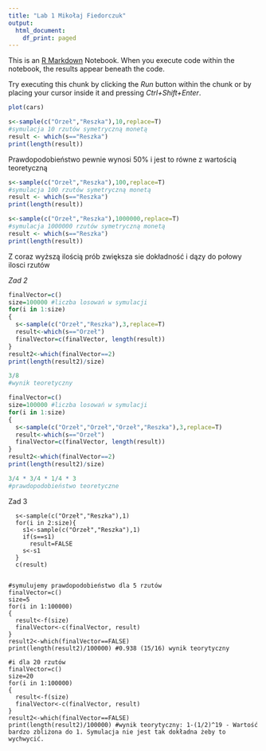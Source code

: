 ```yaml
---
title: "Lab 1 Mikołaj Fiedorczuk"
output:
  html_document:
    df_print: paged
---
```


This is an [R Markdown](http://rmarkdown.rstudio.com) Notebook. When you execute code within the notebook, the results appear beneath the code.

Try executing this chunk by clicking the *Run* button within the chunk or by placing your cursor inside it and pressing *Ctrl+Shift+Enter*.

```r
plot(cars)

```

```r
s<-sample(c("Orzeł","Reszka"),10,replace=T) 
#symulacja 10 rzutów symetryczną monetą
result <- which(s=="Reszka")
print(length(result)) 
```

Prawdopodobieństwo pewnie wynosi 50% i jest to równe z wartością teoretyczną

```r
s<-sample(c("Orzeł","Reszka"),100,replace=T) 
#symulacja 100 rzutów symetryczną monetą
result <- which(s=="Reszka")
print(length(result)) 
```

```r
s<-sample(c("Orzeł","Reszka"),1000000,replace=T) 
#symulacja 1000000 rzutów symetryczną monetą
result <- which(s=="Reszka")
print(length(result)) 
```

Z coraz wyższą ilością prób zwiększa sie dokładność i dązy do połowy ilosci rzutów

*Zad 2*

```r
finalVector=c()
size=100000 #liczba losowań w symulacji
for(i in 1:size)
{
  s<-sample(c("Orzeł","Reszka"),3,replace=T)
  result<-which(s=="Orzeł")
  finalVector=c(finalVector, length(result))
}
result2<-which(finalVector==2)
print(length(result2)/size) 
```

```r
3/8
#wynik teoretyczny
```

```r
finalVector=c()
size=100000 #liczba losowań w symulacji
for(i in 1:size)
{
  s<-sample(c("Orzeł","Orzeł","Orzeł","Reszka"),3,replace=T)
  result<-which(s=="Orzeł")
  finalVector=c(finalVector, length(result))
}
result2<-which(finalVector==2)
print(length(result2)/size) 
```

```r
3/4 * 3/4 * 1/4 * 3
#prawdopodobieństwo teoretyczne

```

Zad 3\

```{result=TRUE}
  s<-sample(c("Orzeł","Reszka"),1)
  for(i in 2:size){
    s1<-sample(c("Orzeł","Reszka"),1)
    if(s==s1)
      result=FALSE
    s<-s1
  }
  c(result)


#symulujemy prawdopodobieństwo dla 5 rzutów
finalVector=c()
size=5
for(i in 1:100000)
{
  result<-f(size)
  finalVector<-c(finalVector, result)
}
result2<-which(finalVector==FALSE)
print(length(result2)/100000) #0.938 (15/16) wynik teorytyczny

#i dla 20 rzutów
finalVector=c()
size=20
for(i in 1:100000)
{
  result<-f(size)
  finalVector<-c(finalVector, result)
}
result2<-which(finalVector==FALSE)
print(length(result2)/100000) #wynik teorytyczny: 1-(1/2)^19 - Wartość bardzo zbliżona do 1. Symulacja nie jest tak dokładna żeby to wychwycić.
```
